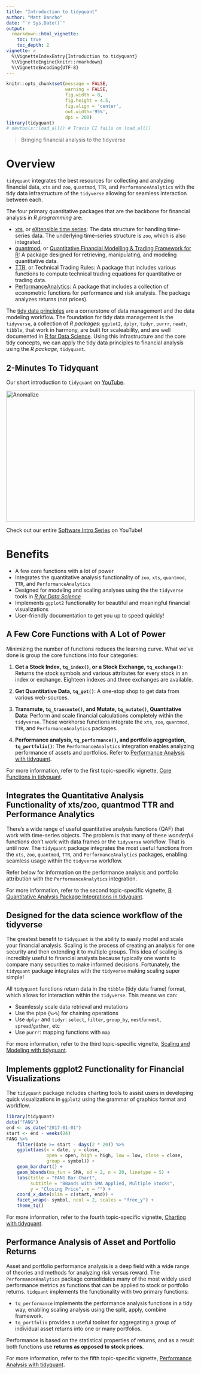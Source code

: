 ```yaml
---
title: "Introduction to tidyquant"
author: "Matt Dancho"
date: "`r Sys.Date()`"
output: 
  rmarkdown::html_vignette:
    toc: true
    toc_depth: 2
vignette: >
  %\VignetteIndexEntry{Introduction to tidyquant}
  %\VignetteEngine{knitr::rmarkdown}
  %\VignetteEncoding{UTF-8}
---
```


```r
knitr::opts_chunk$set(message = FALSE,
                      warning = FALSE,
                      fig.width = 8, 
                      fig.height = 4.5,
                      fig.align = 'center',
                      out.width='95%', 
                      dpi = 200)
library(tidyquant)
# devtools::load_all() # Travis CI fails on load_all()
```

> Bringing financial analysis to the tidyverse

# Overview

`tidyquant` integrates the best resources for collecting and analyzing financial data, `xts` and `zoo`, `quantmod`, `TTR`, and `PerformanceAnalytics` with the tidy data infrastructure of the `tidyverse` allowing for seamless interaction between each. 

The four primary quantitative packages that are the backbone for financial analysis in _R programming_ are: 

* [xts](https://CRAN.R-project.org/package=xts), or [eXtensible time series](http://joshuaulrich.github.io/xts/index.html): The data structure for handling time-series data. The underlying time-series structure is `zoo`, which is also integrated.
* [quantmod](https://CRAN.R-project.org/package=quantmod), or [Quantitative Financial Modelling & Trading Framework for R](http://www.quantmod.com/): A package designed for retrieving, manipulating, and modeling quantitative data.
* [TTR](https://CRAN.R-project.org/package=TTR), or Technical Trading Rules: A package that includes various functions to compute technical trading equations for quantitative or trading data.
* [PerformanceAnalytics](https://CRAN.R-project.org/package=PerformanceAnalytics): A package that includes a collection of econometric functions for performance and risk analysis. The package analyzes returns (not prices).

The [tidy data principles](https://www.jstatsoft.org/article/view/v059i10) are a cornerstone of data management and the data modeling workflow. The foundation for tidy data management is the `tidyverse`, a collection of _R packages_: `ggplot2`, `dplyr`, `tidyr`, `purrr`, `readr`, `tibble`, that work in harmony, are built for scaleability, and are well documented in [R for Data Science](http://r4ds.had.co.nz/). Using this infrastructure and the core tidy concepts, we can apply the tidy data principles to financial analysis using the _R package_, `tidyquant`. 

## 2-Minutes To Tidyquant

Our short introduction to `tidyquant` on
[YouTube](https://www.youtube.com/embed/woxJZTL2hok).

<a href="https://www.youtube.com/embed/woxJZTL2hok" target="_blank"><img src="http://img.youtube.com/vi/woxJZTL2hok/0.jpg" alt="Anomalize" width="100%" height="350"/></a>

Check out our entire [Software Intro Series](https://www.youtube.com/watch?v=Gk_HwjhlQJs&list=PLo32uKohmrXsYNhpdwr15W143rX6uMAze) on YouTube!


# Benefits

* A few core functions with a lot of power
* Integrates the quantitative analysis functionality of `zoo`, `xts`, `quantmod`, `TTR`, and `PerformanceAnalytics`
* Designed for modeling and scaling analyses using the the `tidyverse` tools in [_R for Data Science_](http://r4ds.had.co.nz/)
* Implements `ggplot2` functionality for beautiful and meaningful financial visualizations
* User-friendly documentation to get you up to speed quickly!

## A Few Core Functions with A Lot of Power

Minimizing the number of functions reduces the learning curve. What we've done is group the core functions into four categories: 

  1. __Get a Stock Index, `tq_index()`, or a Stock Exchange, `tq_exchange()`__: Returns the stock symbols and various attributes for every stock in an index or exchange. Eighteen indexes and three exchanges are available.

  2. __Get Quantitative Data, `tq_get()`__: A one-stop shop to get data from various web-sources. 

  3. __Transmute, `tq_transmute()`, and Mutate, `tq_mutate()`, Quantitative Data__: Perform and scale financial calculations completely within the `tidyverse`. These workhorse functions integrate the `xts`, `zoo`, `quantmod`, `TTR`, and `PerformanceAnalytics` packages. 
  
  4. __Performance analysis, `tq_performance()`, and portfolio aggregation, `tq_portfolio()`__: The `PerformanceAnalytics` integration enables analyzing performance of assets and portfolios. Refer to [Performance Analysis with tidyquant](TQ05-performance-analysis-with-tidyquant.html).

For more information, refer to the first topic-specific vignette, [Core Functions in tidyquant](TQ01-core-functions-in-tidyquant.html).

## Integrates the Quantitative Analysis Functionality of xts/zoo, quantmod TTR and Performance Analytics

There's a wide range of useful quantitative analysis functions (QAF) that work with time-series objects. The problem is that many of these _wonderful_ functions don't work with data frames or the `tidyverse` workflow. That is until now. The `tidyquant` package integrates the most useful functions from the `xts`, `zoo`, `quantmod`, `TTR`, and `PerformanceAnalytics` packages, enabling seamless usage within the `tidyverse` workflow. 

Refer below for information on the performance analysis and portfolio attribution with the `PerformanceAnalytics` integration.

For more information, refer to the second topic-specific vignette, [R Quantitative Analysis Package Integrations in tidyquant](TQ02-quant-integrations-in-tidyquant.html).

## Designed for the data science workflow of the tidyverse

The greatest benefit to `tidyquant` is the ability to easily model and scale your financial analysis. Scaling is the process of creating an analysis for one security and then extending it to multiple groups. This idea of scaling is incredibly useful to financial analysts because typically one wants to compare many securities to make informed decisions. Fortunately, the `tidyquant` package integrates with the `tidyverse` making scaling super simple!

All `tidyquant` functions return data in the `tibble` (tidy data frame) format, which allows for interaction within the `tidyverse`. This means we can:

* Seamlessly scale data retrieval and mutations
* Use the pipe (`%>%`) for chaining operations
* Use `dplyr` and `tidyr`: `select`, `filter`, `group_by`, `nest`/`unnest`, `spread`/`gather`, etc
* Use `purrr`: mapping functions with `map`

For more information, refer to the third topic-specific vignette, [Scaling and Modeling with tidyquant](TQ03-scaling-and-modeling-with-tidyquant.html).

## Implements ggplot2 Functionality for Financial Visualizations

The `tidyquant` package includes charting tools to assist users in developing quick visualizations in `ggplot2` using the grammar of graphics format and workflow. 

```r
library(tidyquant)
data("FANG")
end <- as_date("2017-01-01")
start <- end - weeks(24)
FANG %>%
    filter(date >= start - days(2 * 20)) %>%
    ggplot(aes(x = date, y = close, 
               open = open, high = high, low = low, close = close, 
               group = symbol)) +
    geom_barchart() +
    geom_bbands(ma_fun = SMA, sd = 2, n = 20, linetype = 5) +
    labs(title = "FANG Bar Chart", 
         subtitle = "BBands with SMA Applied, Multiple Stocks", 
         y = "Closing Price", x = "") + 
    coord_x_date(xlim = c(start, end)) +
    facet_wrap(~ symbol, ncol = 2, scales = "free_y") +
    theme_tq()
```


For more information, refer to the fourth topic-specific vignette, [Charting with tidyquant](TQ04-charting-with-tidyquant.html).


## Performance Analysis of Asset and Portfolio Returns

Asset and portfolio performance analysis is a deep field with a wide range of theories and methods for analyzing risk versus reward. The `PerformanceAnalytics` package consolidates many of the most widely used performance metrics as functions that can be applied to stock or portfolio returns. `tidquant` implements the functionality with two primary functions:

* `tq_performance` implements the performance analysis functions in a tidy way, enabling scaling analysis using the split, apply, combine framework.
* `tq_portfolio` provides a useful toolset for aggregating a group of individual asset returns into one or many portfolios. 

Performance is based on the statistical properties of returns, and as a result both functions use __returns as opposed to stock prices__.

For more information, refer to the fifth topic-specific vignette, [Performance Analysis with tidyquant](TQ05-performance-analysis-with-tidyquant.html).

